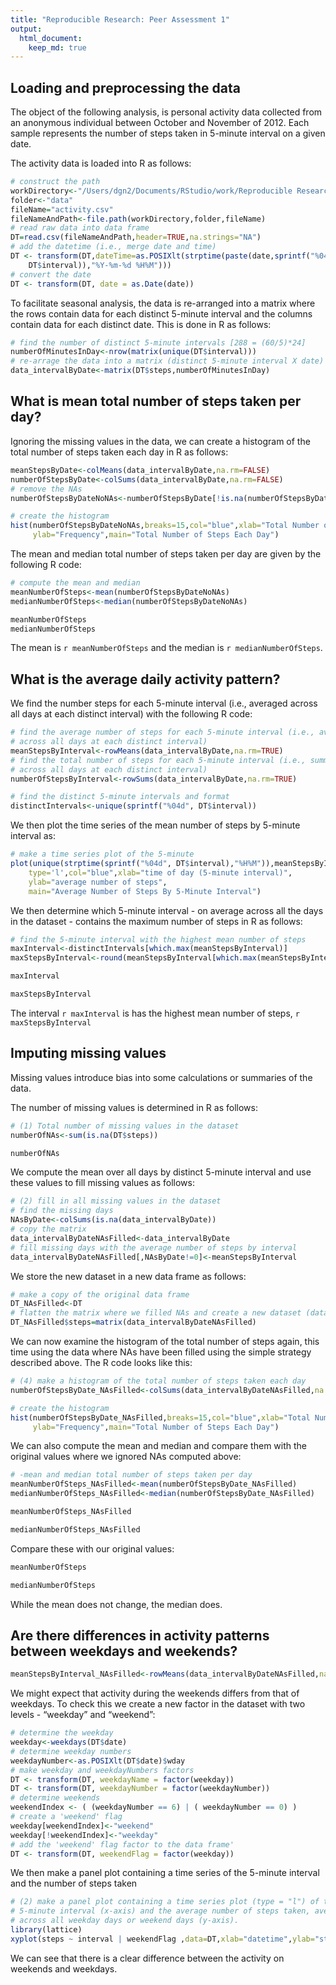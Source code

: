 ```yaml
---
title: "Reproducible Research: Peer Assessment 1"
output: 
  html_document:
    keep_md: true
---
```



## Loading and preprocessing the data

The object of the following analysis, is personal activity data collected from an
anonymous individual between October and November of 2012. Each sample represents
the number of steps taken in 5-minute interval on a given date. 

The activity data is loaded into R as follows:

```r
# construct the path
workDirectory<-"/Users/dgn2/Documents/RStudio/work/Reproducible Research"
folder<-"data"
fileName="activity.csv"
fileNameAndPath<-file.path(workDirectory,folder,fileName)
# read raw data into data frame
DT=read.csv(fileNameAndPath,header=TRUE,na.strings="NA")
# add the datetime (i.e., merge date and time)
DT <- transform(DT,dateTime=as.POSIXlt(strptime(paste(date,sprintf("%04d", 
    DT$interval)),"%Y-%m-%d %H%M")))
# convert the date
DT <- transform(DT, date = as.Date(date))
```

To facilitate seasonal analysis, the data is re-arranged into a matrix where
the rows contain data for each distinct 5-minute interval and the columns 
contain data for each distinct date. This is done in R as follows:

```r
# find the number of distinct 5-minute intervals [288 = (60/5)*24]
numberOfMinutesInDay<-nrow(matrix(unique(DT$interval)))
# re-arrage the data into a matrix (distinct 5-minute interval X date)
data_intervalByDate<-matrix(DT$steps,numberOfMinutesInDay)
```

## What is mean total number of steps taken per day?

Ignoring the missing values in the data, we can create a histogram of the total
number of steps taken each day in R as follows:

```r
meanStepsByDate<-colMeans(data_intervalByDate,na.rm=FALSE)
numberOfStepsByDate<-colSums(data_intervalByDate,na.rm=FALSE)
# remove the NAs
numberOfStepsByDateNoNAs<-numberOfStepsByDate[!is.na(numberOfStepsByDate)]

# create the histogram
hist(numberOfStepsByDateNoNAs,breaks=15,col="blue",xlab="Total Number of Steps",
     ylab="Frequency",main="Total Number of Steps Each Day")
```

The mean and median total number of steps taken per day are given by the 
following R code:

```r

# compute the mean and median
meanNumberOfSteps<-mean(numberOfStepsByDateNoNAs)
medianNumberOfSteps<-median(numberOfStepsByDateNoNAs)

meanNumberOfSteps
medianNumberOfSteps
```

The mean is `r meanNumberOfSteps` and the median is `r medianNumberOfSteps`.

## What is the average daily activity pattern?

We find the number steps for each 5-minute interval (i.e., averaged across all
days at each distinct interval) with the following R code:

```r
# find the average number of steps for each 5-minute interval (i.e., averaged 
# across all days at each distinct interval)
meanStepsByInterval<-rowMeans(data_intervalByDate,na.rm=TRUE)
# find the total number of steps for each 5-minute interval (i.e., summed 
# across all days at each distinct interval)
numberOfStepsByInterval<-rowSums(data_intervalByDate,na.rm=TRUE)

# find the distinct 5-minute intervals and format
distinctIntervals<-unique(sprintf("%04d", DT$interval))
```

We then plot the time series of the mean number of steps by 5-minute interval as: 

```r
# make a time series plot of the 5-minute 
plot(unique(strptime(sprintf("%04d", DT$interval),"%H%M")),meanStepsByInterval,
    type='l',col="blue",xlab="time of day (5-minute interval)",
    ylab="average number of steps",
    main="Average Number of Steps By 5-Minute Interval")
```

We then determine which 5-minute interval - on average across all the days in the
dataset - contains the maximum number of steps in R as follows:

```r
# find the 5-minute interval with the highest mean number of steps
maxInterval<-distinctIntervals[which.max(meanStepsByInterval)]
maxStepsByInterval<-round(meanStepsByInterval[which.max(meanStepsByInterval)])

maxInterval

maxStepsByInterval

```

The interval `r maxInterval` is has the highest mean number of steps, `r maxStepsByInterval`

## Imputing missing values
Missing values introduce bias into some calculations or summaries of the data.

The number of missing values is determined in R as follows:

```r
# (1) Total number of missing values in the dataset
numberOfNAs<-sum(is.na(DT$steps))

numberOfNAs

```

We compute the mean over all days by distinct 5-minute interval and use these 
values to fill missing values as follows:

```r
# (2) fill in all missing values in the dataset
# find the missing days
NAsByDate<-colSums(is.na(data_intervalByDate))
# copy the matrix
data_intervalByDateNAsFilled<-data_intervalByDate
# fill missing days with the average number of steps by interval
data_intervalByDateNAsFilled[,NAsByDate!=0]<-meanStepsByInterval
```

We store the new dataset in a new data frame as follows:

```r
# make a copy of the original data frame
DT_NAsFilled<-DT
# flatten the matrix where we filled NAs and create a new dataset (data frame)
DT_NAsFilled$steps=matrix(data_intervalByDateNAsFilled)
```

We can now examine the histogram of the total number of steps again, this time
using the data where NAs have been filled using the simple strategy described
above. The R code looks like this:

```r
# (4) make a histogram of the total number of steps taken each day
numberOfStepsByDate_NAsFilled<-colSums(data_intervalByDateNAsFilled,na.rm=FALSE)

# create the histogram
hist(numberOfStepsByDate_NAsFilled,breaks=15,col="blue",xlab="Total Number of Steps",
     ylab="Frequency",main="Total Number of Steps Each Day")
```

We can also compute the mean and median and compare them with the original values
where we ignored NAs computed above:

```r
# -mean and median total number of steps taken per day
meanNumberOfSteps_NAsFilled<-mean(numberOfStepsByDate_NAsFilled)
medianNumberOfSteps_NAsFilled<-median(numberOfStepsByDate_NAsFilled)

meanNumberOfSteps_NAsFilled

medianNumberOfSteps_NAsFilled

```

Compare these with our original values:

```r
meanNumberOfSteps

medianNumberOfSteps
```

While the mean does not change, the median does.

## Are there differences in activity patterns between weekdays and weekends?

```r
meanStepsByInterval_NAsFilled<-rowMeans(data_intervalByDateNAsFilled,na.rm=FALSE)
```

We might expect that activity during the weekends differs from that of weekdays. 
To check this we create a new factor in the dataset with two levels - "weekday"
and "weekend":

```r
# determine the weekday
weekday<-weekdays(DT$date)
# determine weekday numbers
weekdayNumber<-as.POSIXlt(DT$date)$wday
# make weekday and weekdayNumbers factors
DT <- transform(DT, weekdayName = factor(weekday))
DT <- transform(DT, weekdayNumber = factor(weekdayNumber))
# determine weekends
weekendIndex <- ( (weekdayNumber == 6) | ( weekdayNumber == 0) )
# create a 'weekend' flag
weekday[weekendIndex]<-"weekend"
weekday[!weekendIndex]<-"weekday"
# add the 'weekend' flag factor to the data frame'
DT <- transform(DT, weekendFlag = factor(weekday))
```

We then make a panel plot containing a time series of the 5-minute interval and 
the number of steps taken  

```r
# (2) make a panel plot containing a time series plot (type = "l") of the 
# 5-minute interval (x-axis) and the average number of steps taken, averaged
# across all weekday days or weekend days (y-axis). 
library(lattice)
xyplot(steps ~ interval | weekendFlag ,data=DT,xlab="datetime",ylab="steps",layout=c(1,2))
```

We can see that there is a clear difference between the activity on weekends and weekdays.